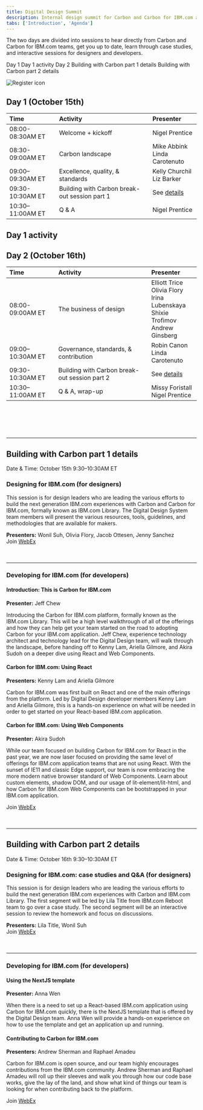 ```yaml
---
title: Digital Design Summit
description: Internal design summit for Carbon and Carbon for IBM.com adopters
tabs: ['Introduction', 'Agenda']
---
```



<Row>

<Column colMd={7} colLg={7}>

<PageDescription>

The two days are divided into sessions to hear directly from Carbon and Carbon for IBM.com teams, get you up to date, learn through case studies, and interactive sessions for designers and developers.

</PageDescription>

<AnchorLinks>

<AnchorLink>Day 1</AnchorLink>
<AnchorLink>Day 1 activity</AnchorLink>
<AnchorLink>Day 2</AnchorLink>
<AnchorLink>Building with Carbon part 1 details</AnchorLink>
<AnchorLink>Building with Carbon part 2 details</AnchorLink>

</AnchorLinks>

</Column>

<Column colMd={1} colLg={1} noGutterSm></Column>

<Column colMd={4} colLg={4} noGutterSm>
    


<ResourceCard
      subTitle="2020 Digital Design Summit Registration"
      href="http://ibm.biz/2020-digital-summit-reg"
    >

![Register icon](./images/register-card-icon.png)
      
</ResourceCard>

</Column>

</Row>

## Day 1 (October 15th)

<Row className="resource-card-group">
<Column colMd={12} colLg={12} noGutterSm>


| Time | Activity | Presenter |
| :-- | :-- | :-- |
| 08:00-08:30AM ET | Welcome + kickoff | Nigel Prentice |
| 08:30-09:00AM ET | Carbon landscape | Mike Abbink <br/>Linda Carotenuto |
| 09:00–09:30AM ET | Excellence, quality, & standards | Kelly Churchil<br/>Liz Barker |
| 09:30-10:30AM ET | Building with Carbon break-out session part 1 | See [details](#building-with-carbon-part-1-details) |
| 10:30–11:00AM ET | Q & A | Nigel Prentice |

  </Column>
</Row>

## Day 1 activity
<Title>Coming soon.</Title>

## Day 2 (October 16th)

<Row className="resource-card-group">
<Column colMd={12} colLg={12} noGutterSm>


| Time | Activity | Presenter |
| :-- | :-- | :-- |
| 08:00-09:00AM ET | The business of design | Elliott Trice<br/>Olivia Flory<br/>Irina Lubenskaya<br/>Shixie Trofimov<br/>Andrew Ginsberg |
| 09:00–10:30AM ET | Governance, standards, & contribution | Robin Canon<br/>Linda Carotenuto |
| 09:30-10:30AM ET | Building with Carbon break-out session part 2 | See [details](#building-with-carbon-part-2-details) |
| 10:30–11:00AM ET | Q & A, wrap-up | Missy Foristall<br/>Nigel Prentice |

  </Column>
</Row>

<br/><br/>

<hr style="margin-top: 3rem;" />

## Building with Carbon part 1 details

<Caption>Date & Time: October 15th 9:30&ndash;10:30AM ET</Caption>

### Designing for IBM.com (for designers)

This session is for design leaders who are leading the various efforts to build the next generation IBM.com experiences with Carbon and Carbon for IBM.com, formally known as IBM.com Library. The Digital Design System team members will present the various resources, tools, guidelines, and methodologies that are available for makers.

**Presenters:** Wonil Suh, Olivia Flory, Jacob Ottesen, Jenny Sanchez<br/>
Join [WebEx](https://ibm.webex.com/meet/jennifer.price)
<br/>

<hr style="margin-top: 3rem;" />

### Developing for IBM.com (for developers)

#### Introduction: This is Carbon for IBM.com
**Presenter:** Jeff Chew

Introducing the Carbon for IBM.com platform, formally known as the IBM.com Library. This will be a high level walkthrough of all of the offerings and how they can help get your team started on the road to adopting Carbon for your IBM.com application. Jeff Chew, experience technology architect and technology lead for the Digital Design team, will walk through the landscape, before handing off to Kenny Lam, Ariella Gilmore, and Akira Sudoh on a deeper dive using React and Web Components.

#### Carbon for IBM.com: Using React
**Presenters:** Kenny Lam and Ariella Gilmore

Carbon for IBM.com was first built on React and one of the main offerings from the platform. Led by Digital Design developer members Kenny Lam and Ariella Gilmore, this is a hands-on experience on what will be needed in order to get started on your React-based IBM.com application.

#### Carbon for IBM.com: Using Web Components
**Presenter:** Akira Sudoh

While our team focused on building Carbon for IBM.com for React in the past year, we are now laser focused on providing the same level of offerings for IBM.com application teams that are not using React. With the sunset of IE11 and classic Edge support, our team is now embracing the more modern native browser standard of Web Components. Learn about custom elements, shadow DOM, and our usage of lit-element/lit-html, and how Carbon for IBM.com Web Components can be bootstrapped in your IBM.com application.

Join [WebEx](https://ibm.webex.com/meet/jeff.chew)

<hr style="margin-top: 3rem;" />

## Building with Carbon part 2 details

<Caption>Date & Time: October 16th 9:30&ndash;10:30AM ET</Caption>

### Designing for IBM.com: case studies and Q&A (for designers)

This session is for design leaders who are leading the various efforts to build the next generation IBM.com experiences with Carbon and IBM.com Library. The first segment will be led by Lila Title from IBM.com Reboot team to go over a case study. The second segment will be an interactive session to review the homework and focus on discussions.

**Presenters:** Lila Title, Wonil Suh<br/>
Join [WebEx](https://ibm.webex.com/meet/jennifer.price)

<hr style="margin-top: 3rem;" />

### Developing for IBM.com (for developers)

#### Using the NextJS template
**Presenter:** Anna Wen

When there is a need to set up a React-based IBM.com application using Carbon for IBM.com quickly, there is the NextJS template that is offered by the Digital Design team. Anna Wen will provide a hands-on experience on how to use the template and get an application up and running.

#### Contributing to Carbon for IBM.com
**Presenters:** Andrew Sherman and Raphael Amadeu

Carbon for IBM.com is open source, and our team highly encourages contributions from the IBM.com community. Andrew Sherman and Raphael Amadeu will roll up their sleeves and walk you through how our code base works, give the lay of the land, and show what kind of things our team is looking for when contributing back to the platform.

Join [WebEx](https://ibm.webex.com/meet/jeff.chew)
